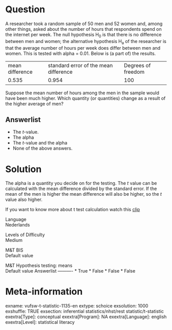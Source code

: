 Question
========
A researcher took a random sample of 50 men and 52 women and, among
other things, asked about the number of hours that respondents spend on
the internet per week. The null hypothesis H<sub>0</sub> is that there
is no difference between men and women; the alternative hypothesis
H<sub>a</sub> of the researcher is that the average number of hours per
week does differ between men and women. This is tested with alpha =
0.01. Below is (a part of) the results.  
  

<table>
<tbody>
<tr class="odd">
<td>mean difference</td>
<td>standard error of the mean difference</td>
<td>Degrees of freedom</td>
</tr>
<tr class="even">
<td>0.535</td>
<td>0.954</td>
<td>100</td>
</tr>
</tbody>
</table>

  
Suppose the mean number of hours among the men in the sample would have
been much higher. Which quantity (or quantities) change as a result of
the higher average of men?

Answerlist
----------
* The *t*-value.
* The alpha
* The *t*-value and the alpha
* None of the above answers.

Solution
========





The alpha is a quantity you decide on for the testing. The *t* value can
be calculated with the mean difference divided by the standard error. If
the mean of the men is higher the mean difference will also be higher,
so the *t* value also higher.   
  
If you want to know more about t test calculation watch this
[clip](https://www.youtube.com/watch?v=A1lLo-np0KU&index=6&list=PLyLpEs0x9Bnl2e68nd7M6lecUqUNu2Sgn)





Language  
Nederlands

Levels of Difficulty  
Medium

M&T BIS  
Default value

M&T Hypothesis testing: means  
Default value
Answerlist
----------
* True
* False
* False
* False

Meta-information
================
exname: vufsw-t-statistic-1135-en
extype: schoice
exsolution: 1000
exshuffle: TRUE
exsection: inferential statistics/nhst/rest statistic/t-statistic
exextra[Type]: conceptual
exextra[Program]: NA
exextra[Language]: english
exextra[Level]: statistical literacy

